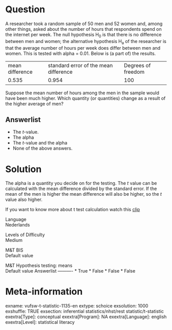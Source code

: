 Question
========
A researcher took a random sample of 50 men and 52 women and, among
other things, asked about the number of hours that respondents spend on
the internet per week. The null hypothesis H<sub>0</sub> is that there
is no difference between men and women; the alternative hypothesis
H<sub>a</sub> of the researcher is that the average number of hours per
week does differ between men and women. This is tested with alpha =
0.01. Below is (a part of) the results.  
  

<table>
<tbody>
<tr class="odd">
<td>mean difference</td>
<td>standard error of the mean difference</td>
<td>Degrees of freedom</td>
</tr>
<tr class="even">
<td>0.535</td>
<td>0.954</td>
<td>100</td>
</tr>
</tbody>
</table>

  
Suppose the mean number of hours among the men in the sample would have
been much higher. Which quantity (or quantities) change as a result of
the higher average of men?

Answerlist
----------
* The *t*-value.
* The alpha
* The *t*-value and the alpha
* None of the above answers.

Solution
========





The alpha is a quantity you decide on for the testing. The *t* value can
be calculated with the mean difference divided by the standard error. If
the mean of the men is higher the mean difference will also be higher,
so the *t* value also higher.   
  
If you want to know more about t test calculation watch this
[clip](https://www.youtube.com/watch?v=A1lLo-np0KU&index=6&list=PLyLpEs0x9Bnl2e68nd7M6lecUqUNu2Sgn)





Language  
Nederlands

Levels of Difficulty  
Medium

M&T BIS  
Default value

M&T Hypothesis testing: means  
Default value
Answerlist
----------
* True
* False
* False
* False

Meta-information
================
exname: vufsw-t-statistic-1135-en
extype: schoice
exsolution: 1000
exshuffle: TRUE
exsection: inferential statistics/nhst/rest statistic/t-statistic
exextra[Type]: conceptual
exextra[Program]: NA
exextra[Language]: english
exextra[Level]: statistical literacy

